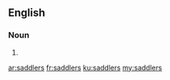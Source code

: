 ==English==

===Noun===
{{head|en|plural}}

# {{plural of|saddler|lang=en|nocat=1}}

[[ar:saddlers]]
[[fr:saddlers]]
[[ku:saddlers]]
[[my:saddlers]]